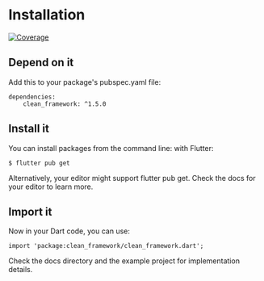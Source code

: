 # Installation
[![Coverage](https://codecov.io/gh/MattHamburger/clean_framework/branch/main/graph/badge.svg)](https://codecov.io/gh/MattHamburger/clean_framework)

## Depend on it
Add this to your package's pubspec.yaml file:

```
dependencies:
    clean_framework: ^1.5.0
```

## Install it
You can install packages from the command line: with Flutter:

```
$ flutter pub get
```

Alternatively, your editor might support flutter pub get. Check the docs for your editor to learn more.

## Import it
Now in your Dart code, you can use:

```
import 'package:clean_framework/clean_framework.dart';
```

Check the docs directory and the example project for implementation details.